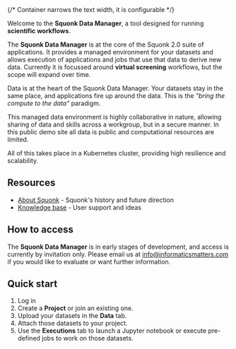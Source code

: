 
<!-- Place all page content inside the <Layout /> Tags -->
<Layout>
{/* Container narrows the text width, it is configurable */}
<Container>

<RoleWarning />

<Grid container spacing={2}>
<Grid item xs={12} sm={6}>

Welcome to the **Squonk Data Manager**, a tool designed for running **scientific workflows**.

The **Squonk Data Manager** is at the core of the Squonk 2.0 suite of applications.
It provides a managed environment for your datasets and allows execution of applications and jobs that use that data to derive new data.
Currently it is focussed around **virtual screening** workflows, but the scope will expand over time.

Data is at the heart of the Squonk Data Manager. Your datasets stay in the same place, and applications fire up around the data. This is the *"bring the compute to the data"* paradigm.

This managed data environment is highly collaborative in nature, allowing sharing of data and skills across a workgroup, but in a secure manner.
In this public demo site all data is public and computational resources are limited.

All of this takes place in a Kubernetes cluster, providing high resilience and scalability.

</Grid>
<Grid item xs={12} sm={6}>

## Resources
* [About Squonk](https://discourse.squonk.it/c/about-squonk/9) - Squonk's history and future direction
* [Knowledge base](https://discourse.squonk.it/c/squonk-data-manager-knowledge-base/14) - User support and ideas

## How to access
The **Squonk Data Manager** is in early stages of development, and access is currently by invitation only.
Please email us at info@informaticsmatters.com if you would like to evaluate or want further information.

## Quick start
1. Log in
2. Create a **Project** or join an existing one.
3. Upload your datasets in the **Data** tab.
4. Attach those datasets to your project.
5. Use the **Executions** tab to launch a Jupyter notebook or execute pre-defined jobs to work on those datasets.

</Grid>
</Grid>

</Container>
</Layout>
